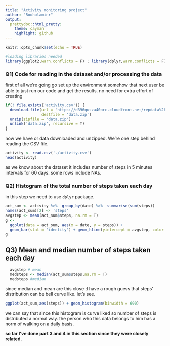 ```yaml
---
title: "Activity monitoring project"
author: "Rooholaminr"
output: 
  prettydoc::html_pretty:
    theme: cayman
    highlight: github
---
```


```r
knitr::opts_chunk$set(echo = TRUE)
```

```r
#loading libraries needed
library(ggplot2,warn.conflicts = F) ; library(dplyr,warn.conflicts = F)
```
### Q1) Code for reading in the dataset and/or processing the data

first of all we're going go set up the environment somehow that next user be able to just run our code and get the results. no need for extra effort of creating 

```r
if(! file.exists('activity.csv')) {
  download.file(url = 'https://d396qusza40orc.cloudfront.net/repdata%2Fdata%2Factivity.zip',
                destfile = 'data.zip')
  unzip(zipfile = 'data.zip')
  unlink('data.zip', recursive = T)
}

```

now we have or data downloaded and unzipped. We're one step behind reading the CSV file.

```r
activity <- read.csv('./activity.csv')
head(activity)
```


as we know about the dataset it includes number of steps in 5 minutes intervals for 60 days.
some rows include NAs.


### Q2) Histogram of the total number of steps taken each day

in this step we need to use `dplyr` package.

```r
act_sum <- activity %>%  group_by(date) %>%  summarise(sum(steps))
names(act_sum)[2] <- 'steps'
avgstep <- mean(act_sum$steps, na.rm = T)
g <-
  ggplot(data = act_sum, aes(x = date, y = steps)) +
  geom_bar(stat = 'identity') + geom_hline(yintercept = avgstep, color = 'magenta')
g
```

## Q3) Mean and median number of steps taken each day

```r
  avgstep # mean 
  medsteps <- median(act_sum$steps,na.rm = T)
  medsteps #median
```

since median and mean are this close ;I have a rough guess that steps' distribution can be bell curve like.
let's see.

```r

ggplot(act_sum,aes(steps)) + geom_histogram(binwidth = 600)

```

we can say that since this histogram is curve liked so number of steps is distributed a normal way.
the person who this data belongs to him has a norm of walking on a daily basis.

**so far I've done part 3 and 4 in this section since they were closely related.**


